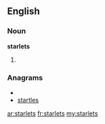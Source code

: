 ==English==
===Noun===
'''starlets'''
# {{plural of|[[starlet]]}}

===Anagrams===
* {{alphagram|aelrsstt}}
* [[startles#English|startles]]

[[ar:starlets]]
[[fr:starlets]]
[[my:starlets]]